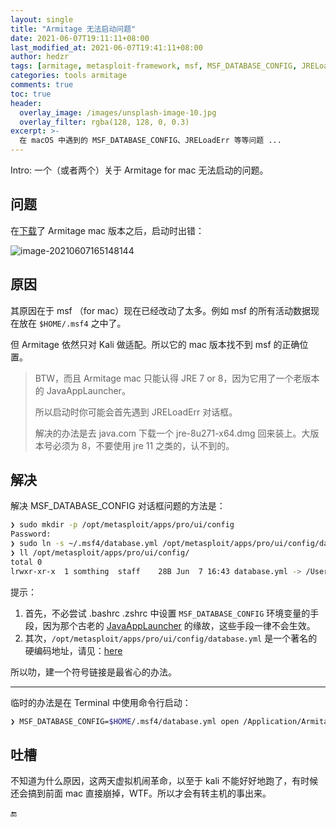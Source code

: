 ```yaml
---
layout: single
title: "Armitage 无法启动问题"
date: 2021-06-07T19:11:11+08:00
last_modified_at: 2021-06-07T19:41:11+08:00
author: hedzr
tags: [armitage, metasploit-framework, msf, MSF_DATABASE_CONFIG, JRELoadErr]
categories: tools armitage
comments: true
toc: true
header:
  overlay_image: /images/unsplash-image-10.jpg
  overlay_filter: rgba(128, 128, 0, 0.3)
excerpt: >-
  在 macOS 中遇到的 MSF_DATABASE_CONFIG、JRELoadErr 等等问题 ...
---
```


Intro: 一个（或者两个）关于 Armitage for mac 无法启动的问题。

## 问题

在[下载](http://www.fastandeasyhacking.com/download/)了 Armitage mac 版本之后，启动时出错：

![image-20210607165148144](/images/blog/2021-06-07-armitage-database-yml-not-found/image-20210607165148144.png)

## 原因

其原因在于 msf （for mac）现在已经改动了太多。例如 msf 的所有活动数据现在放在 `$HOME/.msf4` 之中了。

但 Armitage 依然只对 Kali 做适配。所以它的 mac 版本找不到 msf 的正确位置。

> BTW，而且 Armitage mac 只能认得 JRE 7 or 8，因为它用了一个老版本的 JavaAppLauncher。
>
> 所以启动时你可能会首先遇到 JRELoadErr 对话框。
>
> 解决的办法是去 java.com 下载一个 jre-8u271-x64.dmg 回来装上。大版本号必须为 8，不要使用 jre 11 之类的，认不到的。

## 解决

解决 MSF_DATABASE_CONFIG 对话框问题的方法是：

```bash
❯ sudo mkdir -p /opt/metasploit/apps/pro/ui/config
Password:
❯ sudo ln -s ~/.msf4/database.yml /opt/metasploit/apps/pro/ui/config/database.yml
❯ ll /opt/metasploit/apps/pro/ui/config/
total 0
lrwxr-xr-x  1 somthing  staff    28B Jun  7 16:43 database.yml -> /Users/somthing/.msf4/database.yml
```

提示：

1. 首先，不必尝试 .bashrc .zshrc 中设置 `MSF_DATABASE_CONFIG` 环境变量的手段，因为那个古老的 [JavaAppLauncher](https://github.com/rsmudge/armitage/blob/c8ca6c00b5/dist/mac/Armitage.app/Contents/MacOS/JavaAppLauncher) 的缘故，这些手段一律不会生效。
2. 其次，`/opt/metasploit/apps/pro/ui/config/database.yml` 是一个著名的硬编码地址，请见：[here](https://github.com/rsmudge/armitage/blob/c8ca6c00b5584444ef3c3a8e32341f43974567bd/scripts/preferences.sl#L179)

所以叻，建一个符号链接是最省心的办法。

---

临时的办法是在 Terminal 中使用命令行启动：

```bash
❯ MSF_DATABASE_CONFIG=$HOME/.msf4/database.yml open /Application/Armitage.app/
```

## 吐槽

不知道为什么原因，这两天虚拟机闹革命，以至于 kali 不能好好地跑了，有时候还会搞到前面 mac 直接崩掉，WTF。所以才会有转主机的事出来。

🔚
